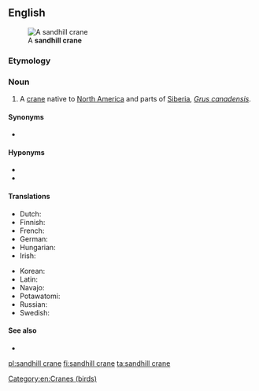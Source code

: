 ==English==
[[File:SandHillCraneFourCornersFlorida.jpg|thumb|A '''sandhill crane''']]

===Etymology===
{{compound|en|sandhill|crane}}

===Noun===
{{en-noun}}

# A [[crane]] native to [[North America]] and parts of [[Siberia]], ''[[Grus canadensis]]''.

====Synonyms====
* {{l|en|trumpeter crane}}

====Hyponyms====
* {{l|en|Mississippi sandhill crane}}
* {{l|en|Florida sandhill crane}}

====Translations====
{{trans-top|''Grus canadensis''}}
* Dutch: {{t|nl|Canadese kraanvogel|m}}
* Finnish: {{t+|fi|hietakurki}}
* French: {{t|fr|grue canadienne|f}}
* German: {{t|de|Kanadakranich|m}}
* Hungarian: {{t|hu|kanadai daru}}
* Irish: {{t|ga|grús Ceanadach|m}}
{{trans-mid}}
* Korean: {{t|ko|캐나다두루미|sc=Hang}}
* Latin: {{t|la|Grus canadensis}}
* Navajo: {{t|nv|déłí}}
* Potawatomi: {{t|pot|jejauk}}
* Russian: {{t|ru|кана́дский жура́вль|m}}
* Swedish: {{t|sv|trumpetartrana}}
{{trans-bottom}}

====See also====
* {{pedialite}}

[[Category:en:Cranes (birds)]]

[[pl:sandhill crane]]
[[fi:sandhill crane]]
[[ta:sandhill crane]]